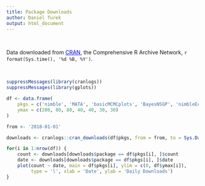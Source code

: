 ```yaml
---
title: Package Downloads
author: Daniel Turek
output: html_document
---
```


<!---
danielturek.github.io/public/packageDownloads/packageDownloads.html
Cleveland, W. S. (1979) Robust locally weighted regression and smoothing scatterplots. J. Amer. Statist. Assoc. 74, 829--836. 
-->

\   

Data downloaded from <a href="https://cran.r-project.org/"
target="_blank" style="color: blue">CRAN</a>, the Comprehensive R
Archive Network, `r format(Sys.time(), '%d %B, %Y')`.

<!--
Green lines display LOWESS [1,2] smoothed curves.
-->

\   

```r
suppressMessages(library(cranlogs))
suppressMessages(library(gplots))

df <- data.frame(
    pkgs = c('nimble', 'MATA', 'basicMCMCplots', 'BayesNSGP', 'nimbleEcology', 'nimbleSCR', 'nimbleSMC'),
    ymax = c(200, 80, 80, 40, 40, 30, 30)
)

from <- '2018-01-01'

downloads <- cranlogs::cran_downloads(df$pkgs, from = from, to = Sys.Date())

for(i in 1:nrow(df)) {
    count <- downloads[downloads$package == df$pkgs[i], ]$count
    date <- downloads[downloads$package == df$pkgs[i], ]$date
    plot(count ~ date, main = df$pkgs[i], ylim = c(0, df$ymax[i]),
         type = 'l', xlab = 'Date', ylab = 'Daily Downloads')
}
```

<!--
    ##ind <- min(which(count > 0)) : length(count)
    ##smoothed <- gplots::lowess(count[ind] ~ as.numeric(date[ind]), f = 1)
    ##lines(x = smoothed$x, y = smoothed$y, col = 'green', lwd = 3)
-->

\   

<!--
[1] Cleveland, William S. (1979). Robust locally weighted regression and
smoothing scatterplots. *Journal of the American Statistical
Association,* 74(368), 829-836.

[2] Cleveland, William S. (1981). LOWESS: A program for smoothing
scatterplots by robust locally weighted regression. *The American
Statistician,* 35(1): 54.
-->

\   

\   

\   

\   

\   

\   

\   

\   

\   

\   

\   

\   

\   

\   

\   



